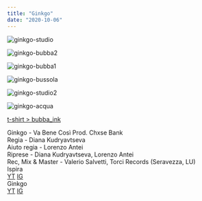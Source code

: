 ```yaml
---
title: "Ginkgo"
date: "2020-10-06"
---
```

![ginkgo-studio](./ginkgo-studio_gevhai.jpg)    

![ginkgo-bubba2](./ginkgo-bubba2_mfzvrr.jpg)

![ginkgo-bubba1](./ginkgo-bubba1_xh16a2.jpg)

![ginkgo-bussola](./ginkgo-bussola_jyvbz9.jpg)

![ginkgo-studio2](./ginkgo-studio2_ixamp2.jpg)

![ginkgo-acqua](./ginkgo-acqua_vjdtyl.jpg)

<a href="https://www.instagram.com/bubba_ink/">t-shirt > bubba_ink</a>

<div className="flex flex-col">
    <div>Ginkgo - Va Bene Così Prod. Chxse Bank</div>
    <div>Regia - Diana Kudryavtseva</div>
    <div>Aiuto regia - Lorenzo Antei</div>
    <div>Riprese - Diana Kudryavtseva, Lorenzo Antei</div>
    <div>Rec, Mix & Master - Valerio Salvetti, Torci Records (Seravezza, LU)</div>
</div>

<div className="flex flex-col space-y-12 py-12">
    <div>Ispira</div>
    <a href="https://www.youtube.com/channel/UCgWpFw1i0EM-4CeNG9ELaLA">YT</a>
    <a href="https://www.instagram.com/thenewispira/">IG</a>
</div>
<div className="flex flex-col space-y-12 py-12">
    <div>Ginkgo</div>
    <a href="https://www.youtube.com/channel/UCCesrcch4c4lHwFVJHq44EQ">YT</a>
    <a href="https://www.instagram.com/_g_i_n_k_g_o_/">IG</a>
</div>